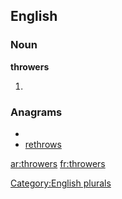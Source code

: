 
==English==

===Noun===
'''throwers'''

# {{plural of|[[thrower]]}}

===Anagrams===
* {{alphagram|ehorrstw}}
* [[rethrows#English|rethrows]]

[[Category:English plurals]]

[[ar:throwers]]
[[fr:throwers]]